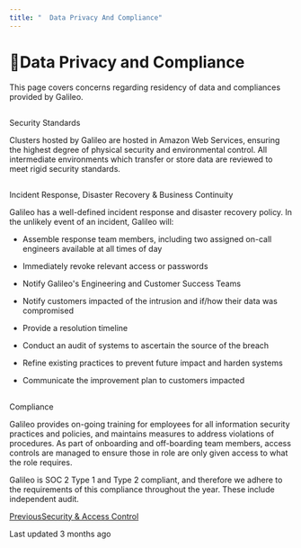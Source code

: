 ```yaml
---
title: "  Data Privacy And Compliance"
---
```


# 🔏Data Privacy and Compliance

This page covers concerns regarding residency of data and compliances provided by Galileo.

## 

[](#security-standards)

Security Standards

Clusters hosted by Galileo are hosted in Amazon Web Services, ensuring the highest degree of physical security and environmental control. All intermediate environments which transfer or store data are reviewed to meet rigid security standards.

## 

[](#incident-response-disaster-recovery-and-business-continuity)

Incident Response, Disaster Recovery & Business Continuity

Galileo has a well-defined incident response and disaster recovery policy. In the unlikely event of an incident, Galileo will:

*   Assemble response team members, including two assigned on-call engineers available at all times of day
    
*   Immediately revoke relevant access or passwords
    
*   Notify Galileo's Engineering and Customer Success Teams
    
*   Notify customers impacted of the intrusion and if/how their data was compromised
    
*   Provide a resolution timeline
    
*   Conduct an audit of systems to ascertain the source of the breach
    
*   Refine existing practices to prevent future impact and harden systems
    
*   Communicate the improvement plan to customers impacted
    

## 

[](#compliance)

Compliance

Galileo provides on-going training for employees for all information security practices and policies, and maintains measures to address violations of procedures. As part of onboarding and off-boarding team members, access controls are managed to ensure those in role are only given access to what the role requires.

Galileo is SOC 2 Type 1 and Type 2 compliant, and therefore we adhere to the requirements of this compliance throughout the year. These include independent audit.

[PreviousSecurity & Access Control](/galileo/how-to-and-faq/enterprise-only/security-and-access-control)

Last updated 3 months ago